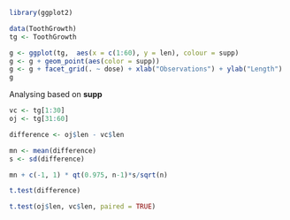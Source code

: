 
```r
library(ggplot2)
```



```r
data(ToothGrowth)
tg <- ToothGrowth

g <- ggplot(tg,  aes(x = c(1:60), y = len), colour = supp)
g <- g + geom_point(aes(color = supp))  
g <- g + facet_grid(. ~ dose) + xlab("Observations") + ylab("Length")
g

```

Analysing based on **supp**

```r
vc <- tg[1:30]
oj <- tg[31:60]

difference <- oj$len - vc$len

mn <- mean(difference)
s <- sd(difference)

mn + c(-1, 1) * qt(0.975, n-1)*s/sqrt(n)

t.test(difference)

t.test(oj$len, vc$len, paired = TRUE)


```
